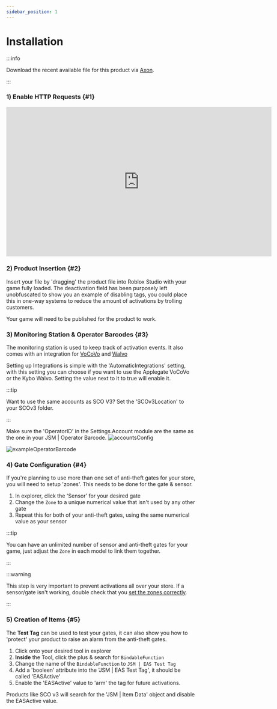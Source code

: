 ```yaml
---
sidebar_position: 1
---
```


# Installation

:::info

Download the recent available file for this product via [Axon](https://axon.whitehill.group).

:::

### 1) Enable HTTP Requests {#1}
<iframe width="705.61" height="397.5" src="https://www.youtube.com/embed/qtKN_3Moi7M" title="Enabling HTTP Requests" frameborder="0" allow="accelerometer; autoplay; clipboard-write; encrypted-media; gyroscope; picture-in-picture; web-share; fullscreen"></iframe>

### 2) Product Insertion {#2}
Insert your file by 'dragging' the product file into Roblox Studio with your game fully loaded. The deactivation field has been purposely left unobfuscated to show you an example of disabling tags, you could place this in one-way systems to reduce the amount of activations by trolling customers.

Your game will need to be published for the product to work.

### 3) Monitoring Station & Operator Barcodes {#3}
The monitoring station is used to keep track of activation events. It also comes with an integration for [VoCoVo](https://discord.com/invite/3DR632F) and [Walvo](https://discord.com/invite/kybo)

Setting up Integrations is simple with the 'AutomaticIntegrations' setting, with this setting you can choose if you want to use the Applegate VoCoVo or the Kybo Walvo. Setting the value next to it to true will enable it.

:::tip

Want to use the same accounts as SCO V3? Set the 'SCOv3Location' to your SCOv3 folder.

:::

Make sure the 'OperatorID' in the Settings.Account module are the same as the one in your JSM | Operator Barcode.
![accountsConfig](https://cdn.elitehr.xyz/SettingsAccountSS.png)

![exampleOperatorBarcode](https://cdn.elitehr.xyz/JSM-BarcodeSS.png)

### 4) Gate Configuration {#4}
If you're planning to use more than one set of anti-theft gates for your store, you will need to setup 'zones'. This needs to be done for the gate & sensor.

1. In explorer, click the 'Sensor' for your desired gate
2. Change the `Zone` to a unique numerical value that isn't used by any other gate
3. Repeat this for both of your anti-theft gates, using the same numerical value as your sensor

:::tip

You can have an unlimited number of sensor and anti-theft gates for your game, just adjust the `Zone` in each model to link them together.

:::

:::warning

This step is very important to prevent activations all over your store. If a sensor/gate isn't working, double check that you [set the zones correctly](#4).

:::

### 5) Creation of Items {#5}
The **Test Tag** can be used to test your gates, it can also show you how to 'protect' your product to raise an alarm from the anti-theft gates.

1. Click onto your desired tool in explorer
2. **Inside** the Tool, click the plus & search for `BindableFunction`
3. Change the name of the `BindableFunction` to `JSM | EAS Test Tag`
4. Add a 'booleen' attribute into the 'JSM | EAS Test Tag', it should be called 'EASActive'
5. Enable the 'EASActive' value to 'arm' the tag for future activations.

Products like SCO v3 will search for the 'JSM | Item Data' object and disable the EASActive value.
